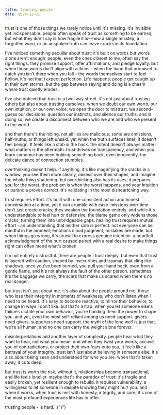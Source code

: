 ```yaml
---
title: trusting people
date: 2024-12-01
---
```


trust is one of those things we rarely notice until it's missing. it's invisible yet indispensable.
people often speak of trust as something to be earned, but what they don't say is how fragile it is—how a
single misstep, a forgotten word, or an unspoken truth can leave cracks in its foundation.

i've noticed something peculiar about trust: it's built on words but words alone aren't enough. people,
even the ones closest to me, often say the right things. they promise support, offer affirmations, and pledge
loyalty. but when those words don't align with actions - when the hand that promised to catch you isn't there
when you fall - the words themselves start to feel hollow. it's not that i expect perfection. Life happens;
people get caught up in their own storms. but the gap between saying and doing is a chasm where trust quietly
erodes.

i've also noticed that trust is a two-way street. it's not just about trusting others but also about trusting
ourselves. when we doubt our own worth, our own intuition, or our own voice, we open the door to mistrust.
we second-guess our decisions, question our instincts, and silence our truths. and in doing so, we create a
disconnect between who we are and who we present to the world.

and then there's the hiding. not all lies are malicious; some are omissions, half-truths, or things left
unsaid. yet when the truth surfaces later, it doesn't feel benign. It feels like a stab in the back.
the intent doesn't always matter; what matters is the aftermath. trust thrives on transparency, and when you
learn someone has been holding something back, even innocently, the delicate dance of connection stumbles.

overthinking doesn't help. if anything, it's like magnifying the cracks in a window. you see them more
clearly, obsess over their shapes, and imagine the whole thing shattering. but overthinking also has its uses;
it prepares you for the worst. the problem is when the worst happens, and your intuition or paranoia proves
correct. it's validating in the most disheartening way.

trust requires effort. it's built with one consistent action and honest conversation at a time, yet it can
crumble with ease. missteps over time don't just create cracks; they weaken the foundation entirely. and
while it's understandable to feel hurt or defensive, the blame game only widens those cracks, turning them
into unbridgeable gaps. healing trust requires mutual effort - an understanding that neither side is perfect.
not everyone can be mindful in the moment; emotions cloud judgment, mistakes are made. but when things go
wrong, it's crucial to express genuine intention. a heartfelt acknowledgment of the hurt caused paired with
a real desire to make things right can often mend what's broken.

i'm not entirely distrustful. there are people I trust deeply. but even that trust is layered with caution,
shaped by insecurities and traumas that cling like shadows. once you've been burned, you pull
your hand back, even from a gentle flame. and it's not always the fault of the other person. sometimes
it's the baggage we carry, the scars that make us scared when there's no real danger.

but trust isn't just about me. it's also about the people around me, those who lose their integrity in moments
of weakness, who don't listen when I need to be heard. it's easy to become reactive, to mirror their behavior,
to change in ways I don't like. but that's a trap. when you let someone else's failures dictate your own
behavior, you're handing them the power to shape you. and yet, even the most self-reliant among us need
support. givers need givers. supporters need support. the myth of the lone wolf is just that. we're all human,
and no one can carry the weight alone forever.

misinterpretations add another layer of complexity. people hear what they want to hear, not what you mean. and
when they twist your words, accuse you of contradictions, or project their own fears onto you, it feels like a
betrayal of your integrity. trust isn't just about believing in someone else; it's also about being seen and
understood for who you are. when that's taken away, it cuts deep.

but trust is worth the risk. without it, relationships become transactional, and life feels lonelier. maybe
that's the paradox of trust: it's fragile and easily broken, yet resilient enough to rebuild. it requires
vulnerability, a willingness to let someone in despite knowing they might hurt you. and when it works,
when trust is met with honesty, integrity, and care, it's one of the most profound experiences life has to
offer.

trusting people - is hard. :{")"}
